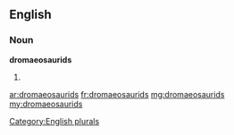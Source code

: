 ==English==

===Noun===
'''dromaeosaurids'''

# {{plural of|dromaeosaurid}}

[[Category:English plurals]]

[[ar:dromaeosaurids]]
[[fr:dromaeosaurids]]
[[mg:dromaeosaurids]]
[[my:dromaeosaurids]]